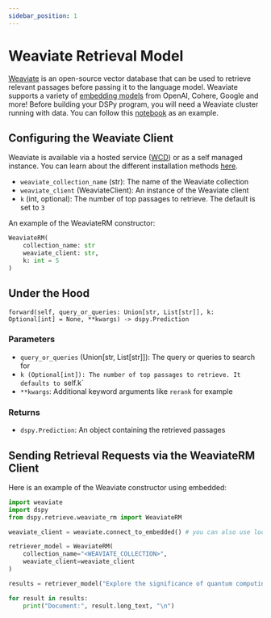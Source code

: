 ```yaml
---
sidebar_position: 1
---
```


# Weaviate Retrieval Model
[Weaviate](https://weaviate.io/) is an open-source vector database that can be used to retrieve relevant passages before passing it to the language model. Weaviate supports a variety of [embedding models](https://weaviate.io/developers/weaviate/model-providers) from OpenAI, Cohere, Google and more! Before building your DSPy program, you will need a Weaviate cluster running with data. You can follow this [notebook](https://github.com/weaviate/recipes/blob/main/integrations/llm-frameworks/dspy/Weaviate-Import.ipynb) as an example. 


## Configuring the Weaviate Client 
Weaviate is available via a hosted service ([WCD](https://console.weaviate.cloud/)) or as a self managed instance. You can learn about the different installation methods [here](https://weaviate.io/developers/weaviate/installation#installation-methods). 

* `weaviate_collection_name` (str): The name of the Weaviate collection
* `weaviate_client` (WeaviateClient): An instance of the Weaviate client
* `k` (int, optional): The number of top passages to retrieve. The default is set to `3`

An example of the WeaviateRM constructor: 

```python
WeaviateRM(
    collection_name: str
    weaviate_client: str,
    k: int = 5
)
```

## Under the Hood

`forward(self, query_or_queries: Union[str, List[str]], k: Optional[int] = None, **kwargs) -> dspy.Prediction`

### Parameters
* `query_or_queries` (Union[str, List[str]]): The query or queries to search for
* `k (Optional[int]): The number of top passages to retrieve. It defaults to `self.k`
*  `**kwargs`: Additional keyword arguments like `rerank` for example

### Returns
* `dspy.Prediction`: An object containing the retrieved passages


## Sending Retrieval Requests via the WeaviateRM Client

Here is an example of the Weaviate constructor using embedded:

```python
import weaviate
import dspy
from dspy.retrieve.weaviate_rm import WeaviateRM

weaviate_client = weaviate.connect_to_embedded() # you can also use local or WCD

retriever_model = WeaviateRM(
    collection_name="<WEAVIATE_COLLECTION>",
    weaviate_client=weaviate_client 
)

results = retriever_model("Explore the significance of quantum computing", k=5)

for result in results:
    print("Document:", result.long_text, "\n")
```
